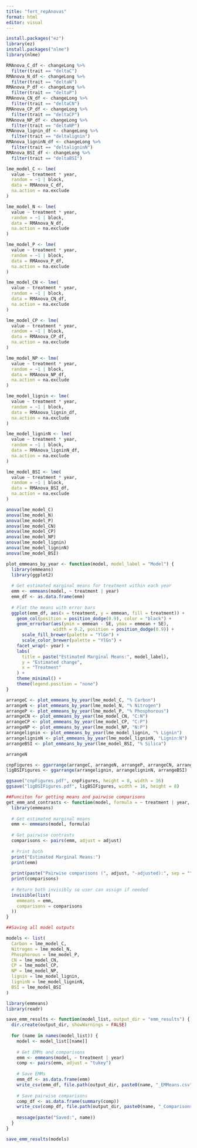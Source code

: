 ```yaml
---
title: "fert_repAnovas"
format: html
editor: visual
---
```


```r
install.packages("ez")
library(ez)
install.packages("nlme")
library(nlme)
```
```r
RMAnova_C_df <- changeLong %>%
  filter(trait == "deltaC")
RMAnova_N_df <- changeLong %>%
  filter(trait == "deltaN")
RMAnova_P_df <- changeLong %>%
  filter(trait == "deltaP")
RMAnova_CN_df <- changeLong %>%
  filter(trait == "deltaCN")
RMAnova_CP_df <- changeLong %>%
  filter(trait == "deltaCP")
RMAnova_NP_df <- changeLong %>%
  filter(trait == "deltaNP")
RMAnova_lignin_df <- changeLong %>%
  filter(trait == "deltalignin")
RMAnova_ligninN_df <- changeLong %>%
  filter(trait == "deltaligninN")
RMAnova_BSI_df <- changeLong %>%
  filter(trait == "deltaBSI")


```

```r
lme_model_C <- lme(
  value ~ treatment * year,
  random = ~1 | block,
  data = RMAnova_C_df,
  na.action = na.exclude
)

lme_model_N <- lme(
  value ~ treatment * year,
  random = ~1 | block,
  data = RMAnova_N_df,
  na.action = na.exclude
)

lme_model_P <- lme(
  value ~ treatment * year,
  random = ~1 | block,
  data = RMAnova_P_df,
  na.action = na.exclude
)

lme_model_CN <- lme(
  value ~ treatment * year,
  random = ~1 | block,
  data = RMAnova_CN_df,
  na.action = na.exclude
)

lme_model_CP <- lme(
  value ~ treatment * year,
  random = ~1 | block,
  data = RMAnova_CP_df,
  na.action = na.exclude
)

lme_model_NP <- lme(
  value ~ treatment * year,
  random = ~1 | block,
  data = RMAnova_NP_df,
  na.action = na.exclude
)

lme_model_lignin <- lme(
  value ~ treatment * year,
  random = ~1 | block,
  data = RMAnova_lignin_df,
  na.action = na.exclude
)

lme_model_ligninN <- lme(
  value ~ treatment * year,
  random = ~1 | block,
  data = RMAnova_ligninN_df,
  na.action = na.exclude
)

lme_model_BSI <- lme(
  value ~ treatment * year,
  random = ~1 | block,
  data = RMAnova_BSI_df,
  na.action = na.exclude
)

anova(lme_model_C)
anova(lme_model_N)
anova(lme_model_P)
anova(lme_model_CN)
anova(lme_model_CP)
anova(lme_model_NP)
anova(lme_model_lignin)
anova(lme_model_ligninN)
anova(lme_model_BSI)

```
```r
plot_emmeans_by_year <- function(model, model_label = "Model") {
  library(emmeans)
  library(ggplot2)
  
  # Get estimated marginal means for treatment within each year
  emm <- emmeans(model, ~ treatment | year)
  emm_df <- as.data.frame(emm)
  
  # Plot the means with error bars
  ggplot(emm_df, aes(x = treatment, y = emmean, fill = treatment)) +
    geom_col(position = position_dodge(0.9), color = "black") +
    geom_errorbar(aes(ymin = emmean - SE, ymax = emmean + SE),
                  width = 0.2, position = position_dodge(0.9)) +
      scale_fill_brewer(palette = "YlGn") +
      scale_color_brewer(palette = "YlGn") +
    facet_wrap(~ year) +
    labs(
      title = paste("Estimated Marginal Means:", model_label),
      y = "Estimated change",
      x = "Treatment"
    ) +
    theme_minimal() +
    theme(legend.position = "none")
}


```

```r
arrangeC <- plot_emmeans_by_year(lme_model_C, "% Carbon")
arrangeN <- plot_emmeans_by_year(lme_model_N, "% Nitrogen")
arrangeP <- plot_emmeans_by_year(lme_model_P, "% Phosphorous")
arrangeCN <- plot_emmeans_by_year(lme_model_CN, "C:N")
arrangeCP <- plot_emmeans_by_year(lme_model_CP, "C:P")
arrangeNP <- plot_emmeans_by_year(lme_model_NP, "N:P")
arrangelignin <- plot_emmeans_by_year(lme_model_lignin, "% Lignin")
arrangeligninN <- plot_emmeans_by_year(lme_model_ligninN, "Lignin:N")
arrangeBSI <- plot_emmeans_by_year(lme_model_BSI, "% Silica")

arrangeN

cnpFigures <- ggarrange(arrangeC, arrangeN, arrangeP, arrangeCN, arrangeCP, arrangeNP)
ligBSIFigures <- ggarrange(arrangelignin, arrangeligninN, arrangeBSI)

ggsave("cnpFigures.pdf", cnpFigures, height = 8, width = 16)
ggsave("ligBSIFigures.pdf", ligBSIFigures, width = 16, height = 8)

```
```r
##Funciton for getting means and pairwise comparisons
get_emm_and_contrasts <- function(model, formula = ~ treatment | year, adjust = "tukey") {
  library(emmeans)
  
  # Get estimated marginal means
  emm <- emmeans(model, formula)
  
  # Get pairwise contrasts
  comparisons <- pairs(emm, adjust = adjust)
  
  # Print both
  print("Estimated Marginal Means:")
  print(emm)
  
  print(paste("Pairwise comparisons (", adjust, "-adjusted):", sep = ""))
  print(comparisons)
  
  # Return both invisibly so user can assign if needed
  invisible(list(
    emmeans = emm,
    comparisons = comparisons
  ))
}

```

```r
##Saving all model outputs

models <- list(
  Carbon = lme_model_C,
  Nitrogen = lme_model_N,
  Phosphorous = lme_model_P,
  CN = lme_model_CN,
  CP = lme_model_CP,
  NP = lme_model_NP,
  lignin = lme_model_lignin,
  ligninN = lme_model_ligninN,
  BSI = lme_model_BSI
)

library(emmeans)
library(readr)  

save_emm_results <- function(model_list, output_dir = "emm_results") {
  dir.create(output_dir, showWarnings = FALSE)
  
  for (name in names(model_list)) {
    model <- model_list[[name]]
    
    # Get EMMs and comparisons
    emm <- emmeans(model, ~ treatment | year)
    comp <- pairs(emm, adjust = "tukey")
    
    # Save EMMs
    emm_df <- as.data.frame(emm)
    write_csv(emm_df, file.path(output_dir, paste0(name, "_EMMeans.csv")))
    
    # Save pairwise comparisons
    comp_df <- as.data.frame(summary(comp))
    write_csv(comp_df, file.path(output_dir, paste0(name, "_Comparisons.csv")))
    
    message(paste("Saved:", name))
  }
}

save_emm_results(models)
```

